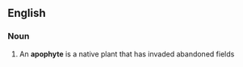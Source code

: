 ==English==

===Noun===
{{en-noun}}

# An '''apophyte''' is a native plant that has invaded abandoned fields